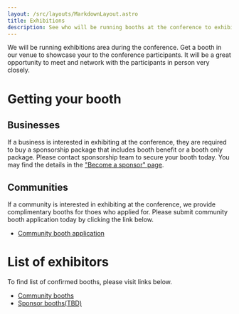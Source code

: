 ```yaml
---
layout: /src/layouts/MarkdownLayout.astro
title: Exhibitions
description: See who will be running booths at the conference to exhibit their works.
---
```


We will be running exhibitions area during the conference. Get a booth in our venue to showcase your to the conference participants.
It will be a great opportunity to meet and network with the participants in person very closely.

# Getting your booth
## Businesses
If a business is interested in exhibiting at the conference, they are required to buy a sponsorship package that includes booth benefit or a booth only package.
Please contact sponsorship team to secure your booth today. You may find the details in the ["Become a sponsor" page](https://2025.ubucon.asia/sponsors/become-a-sponsor/).

## Communities
If a community is interested in exhibiting at the conference, we provide complimentary booths for thoes who applied for.
Please submit community booth application today by clicking the link below.

- [Community booth application](https://docs.google.com/forms/d/e/1FAIpQLSembUqDtFDsd_fhADagrert6tT9-r98yzLWz6BuJ7mQkKoaKw/viewform?usp=header)

# List of exhibitors

To find list of confirmed booths, please visit links below.

- [Community booths](https://events.canonical.com/event/127/contributions/?config=48d4987c-9ea2-4693-98e7-074053181009)
- [Sponsor booths(TBD)](#)